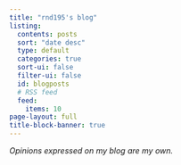 ```yaml
---
title: "rnd195's blog"
listing:
  contents: posts
  sort: "date desc"
  type: default
  categories: true
  sort-ui: false
  filter-ui: false
  id: blogposts
  # RSS feed
  feed:
    items: 10
page-layout: full
title-block-banner: true
---
```


::: {#blogposts}
:::

*Opinions expressed on my blog are my own.*
